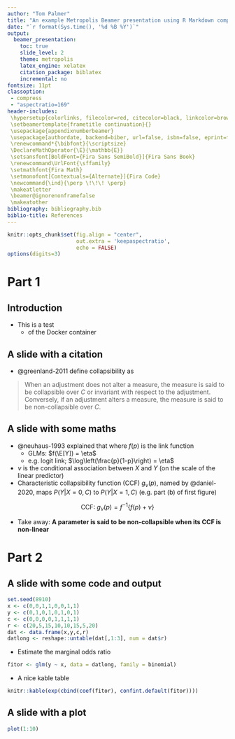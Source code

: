 ```yaml
---
author: "Tom Palmer"
title: "An example Metropolis Beamer presentation using R Markdown compiled in the rmdmetro Docker container"
date: "`r format(Sys.time(), '%d %B %Y')`"
output:
  beamer_presentation:
    toc: true
    slide_level: 2
    theme: metropolis
    latex_engine: xelatex
    citation_package: biblatex
    incremental: no
fontsize: 11pt
classoption:
 - compress
 - "aspectratio=169"
header-includes:
 \hypersetup{colorlinks, filecolor=red, citecolor=black, linkcolor=brown, urlcolor=blue}
 \setbeamertemplate{frametitle continuation}{}
 \usepackage{appendixnumberbeamer}
 \usepackage[authordate, backend=biber, url=false, isbn=false, eprint=false, doi=false, uniquename=false, giveninits=true, maxcitenames=2]{biblatex-chicago}
 \renewcommand*{\bibfont}{\scriptsize}
 \DeclareMathOperator{\E}{\mathbb{E}}
 \setsansfont[BoldFont={Fira Sans SemiBold}]{Fira Sans Book}
 \renewcommand\UrlFont{\sffamily}
 \setmathfont{Fira Math}
 \setmonofont[Contextuals={Alternate}]{Fira Code}
 \newcommand{\ind}{\perp \!\!\! \perp}
 \makeatletter
 \beamer@ignorenonframefalse
 \makeatother
bibliography: bibliography.bib
biblio-title: References
---
```


```r
knitr::opts_chunk$set(fig.align = "center", 
                      out.extra = 'keepaspectratio',
                      echo = FALSE)
options(digits=3)
```

# Part 1

## Introduction{.allowframebreaks .t}

- This is a test
  - of the Docker container

## A slide with a citation{.allowframebreaks .t}

* @greenland-2011 define collapsibility as
\vspace{.3cm}

> When an adjustment does not alter a measure, the measure is said to be collapsible over *C* or invariant with respect to the adjustment. Conversely, if an adjustment alters a measure, the measure is said to be non-collapsible over *C*.

## A slide with some maths{.allowframebreaks .t}

- @neuhaus-1993 explained that where $f(p)$ is the link function
  - GLMs: $f(\E[Y]) = \eta$
  - e.g. logit link; $\log\left(\frac{p}{1-p}\right) = \eta$
- $\nu$ is the conditional association between $X$ and $Y$ (on the scale of the linear predictor)
- Characteristic collapsibility function (CCF) $g_{\nu}(p)$, named by @daniel-2020, maps $P(Y|X=0,C)$ to $P(Y|X=1,C)$ (e.g. part (b) of first figure)

$$
\text{CCF:}\ g_\nu(p) = f^{-1}\left\{ f(p) + \nu \right\}
$$

- Take away: **A parameter is said to be non-collapsible when its CCF is non-linear**

# Part 2

## A slide with some code and output{.allowframebreaks .t}

```r
set.seed(8910)
x <- c(0,0,1,1,0,0,1,1)
y <- c(0,1,0,1,0,1,0,1)
c <- c(0,0,0,0,1,1,1,1)
r <- c(20,5,15,10,10,15,5,20)
dat <- data.frame(x,y,c,r)
datlong <- reshape::untable(dat[,1:3], num = dat$r)
```

* Estimate the marginal odds ratio
```r
fitor <- glm(y ~ x, data = datlong, family = binomial)
```

* A nice kable table
```r
knitr::kable(exp(cbind(coef(fitor), confint.default(fitor))))
```

## A slide with a plot{.allowframebreaks .t}
```r
plot(1:10)
```